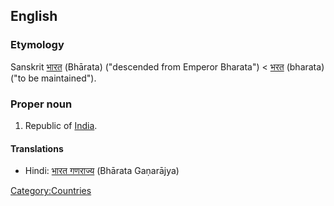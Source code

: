 ==English==

===Etymology===
Sanskrit [[भारत]] (Bhārata) ("descended from Emperor Bharata") < [[भरत]] (bharata) ("to be maintained").

===Proper noun===
{{en-proper-noun}}

# Republic of [[India]].

====Translations====
*Hindi: [[भारत गणराज्य]] (Bhārata Gaṇarājya)

[[Category:Countries]]